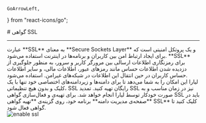     GoArrowLeft,
} from "react-icons/go";


<Layout>
<Head>
<title>مستندات تهیه گواهی SSL برای دامنه - لیارا</title>
<meta property="og:title" content="مستندات خدمات رایانش ابری لیارا" />
<meta property="og:description" content="مستندات مربوط به نحوه تهیه گواهی SSL در لیارا"  />
</Head>
# گواهی SSL

<hr className="mb-2" />
عبارت **SSL** به معنای **Secure Sockets Layer** و یک پروتکل امنیتی است که برای ایجاد ارتباط امن بین کاربران و برنامه‌ها در اینترنت استفاده می‌شود. **SSL** برای رمزنگاری اطلاعات ارسالی بین مرورگر کاربر و سرور، به منظور جلوگیری از دزدیده شدن اطلاعات حساس مانند رمزهای عبور، اطلاعات مالی، و سایر اطلاعات حساس کاربران در حین انتقال این اطلاعات در شبکه‌های غیرامن.
استفاده می‌شود.

<Section id="use-ssl" title="تهیه گواهی SSL در لیارا" />
لیارا این امکان را به شما می‌دهد تا برای دامنه‌ها و زیردامنه‌های اختصاصی‌ خود تنها با یک کلیک و بدون هیچ تنظیماتی، SSL رایگان تهیه کنید. تمدید SSL نیز در زمان مناسب و به صورت خودکار توسط لیارا انجام خواهد شد.
برای تهیه‌ی و فعال‌سازی گواهی SSL باید در **صفحه‌ی مدیریت دامنه** برنامه خود، روی گزینه‌ی **تهیه گواهی SSL** کلیک کنید تا گواهی فعال شود.
<div className="h-4" />
<img src="https://media.liara.ir/docs/enable-ssl-domain.gif" alt="enable ssl"/>

</Layout>